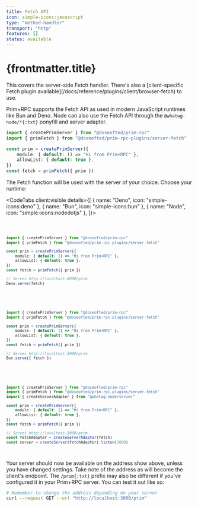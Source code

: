 ```yaml
---
title: Fetch API
icon: simple-icons:javascript
type: "method-handler"
transport: "http"
features: []
status: available
---
```



# {frontmatter.title}

<Aside>
	This covers the server-side Fetch handler. There's also a [client-specific Fetch plugin
	available](/docs/reference/plugins/client/browser-fetch) to use.
</Aside>

Prim+RPC supports the Fetch API as used in modern JavaScript runtimes like Bun and Deno. Node can also use the Fetch API
through the `@whatwg-node/*{:txt}` ponyfill and server adapter.

<CodeFile filename="server/index.ts">

```typescript {2,8}
import { createPrimServer } from "@doseofted/prim-rpc"
import { primFetch } from "@doseofted/prim-rpc-plugins/server-fetch"

const prim = createPrimServer({
	module: { default: () => "Hi from Prim+RPC" },
	allowList: { default: true },
})
const fetch = primFetch({ prim })
```

</CodeFile>

The Fetch function will be used with the server of your choice. Choose your runtime:

<CodeTabs client:visible details={[
		{ name: "Deno", icon: "simple-icons:deno" },
		{ name: "Bun", icon: "simple-icons:bun" },
		{ name: "Node", icon: "simple-icons:nodedotjs" },
  ]}>

<Code slot="$tab0">

```typescript {10-11}
import { createPrimServer } from "@doseofted/prim-rpc"
import { primFetch } from "@doseofted/prim-rpc-plugins/server-fetch"

const prim = createPrimServer({
	module: { default: () => "Hi from Prim+RPC" },
	allowList: { default: true },
})
const fetch = primFetch({ prim })

// Serves http://localhost:8000/prim
Deno.serve(fetch)
```

</Code>

<Code slot="$tab1">

```typescript {10-11}
import { createPrimServer } from "@doseofted/prim-rpc"
import { primFetch } from "@doseofted/prim-rpc-plugins/server-fetch"

const prim = createPrimServer({
	module: { default: () => "Hi from Prim+RPC" },
	allowList: { default: true },
})
const fetch = primFetch({ prim })

// Serves http://localhost:3000/prim
Bun.serve({ fetch })
```

</Code>

<Code slot="$tab3">

```typescript {3,11-13}
import { createPrimServer } from "@doseofted/prim-rpc"
import { primFetch } from "@doseofted/prim-rpc-plugins/server-fetch"
import { createServerAdapter } from "@whatwg-node/server"

const prim = createPrimServer({
	module: { default: () => "Hi from Prim+RPC" },
	allowList: { default: true },
})
const fetch = primFetch({ prim })

// Serves http://localhost:3000/prim
const fetchAdapter = createServerAdapter(fetch)
const server = createServer(fetchAdapter).listen(3000)
```

</Code>

</CodeTabs>

Your server should now be available on the address show above, unless you have changed settings. Take note of the
address as will become the client's endpoint. The `/prim{:txt}` prefix may also be different if you've configured it in
your Prim+RPC server. You can test it out like so:

<CodeFile>

```zsh
# Remember to change the address depending on your server
curl --request GET --url "http://localhost:3000/prim"
```

</CodeFile>
